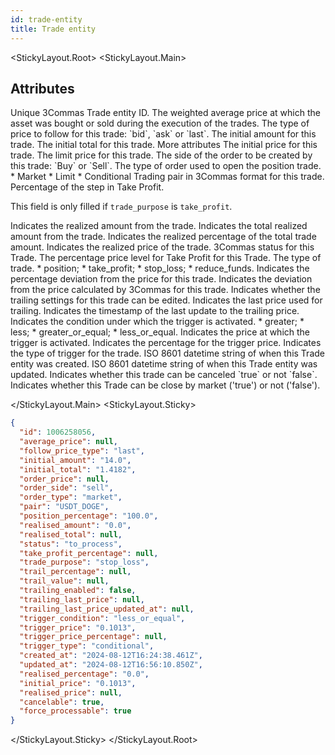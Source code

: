 ```yaml
---
id: trade-entity
title: Trade entity
---
```




<StickyLayout.Root>
<StickyLayout.Main>

<h2 className='entity-heading'>Attributes</h2>

<ApiParam name='id' type='integer' id="id">
  Unique 3Commas Trade entity ID.
</ApiParam>

<ApiParam name='average_price' type='string or null' id="average_price">
  The weighted average price at which the asset was bought or sold during the execution of the trades.
</ApiParam>

<ApiParam name='follow_price_type' type='string' id="follow_price_type">
  The type of price to follow for this trade: `bid`, `ask` or `last`.
</ApiParam>

<ApiParam name='initial_amount' type='string' id="initial_amount">
  The initial amount for this trade.
</ApiParam>

<ApiParam name='initial_total' type='string' id="initial_total">
  The initial total for this trade.
</ApiParam>

<CollapseAll>
<CollapseAllHeading> More attributes <CollapseAllButton /> </CollapseAllHeading>

<CollapsibleApiParam name='initial_price' type='number' id="initial_price">
   The initial price for this trade.
</CollapsibleApiParam>

<CollapsibleApiParam name='order_price' type='string or null' id="order_price">
   The limit price for this trade.
</CollapsibleApiParam>

<CollapsibleApiParam name='order_side' type='string' id="order_side">
   The side of the order to be created by this trade: `Buy` or `Sell`.
</CollapsibleApiParam>

<CollapsibleApiParam name='order_type' type='string' id="order_type">
   The type of order used to open the position trade.
    <CollapsibleNestedParams openName="Hide allowed values" collapsedName="Show allowed values">
        * Market
        * Limit
        * Conditional
        </CollapsibleNestedParams>
</CollapsibleApiParam>

<CollapsibleApiParam name='pair' type='string' id="pair">
   Trading pair in 3Commas format for this trade.
</CollapsibleApiParam>

<CollapsibleApiParam name='position_percentage' type='string or null' id="position_percentage">
   Percentage of the step in Take Profit. 
   
   This field is only filled if `trade_purpose` is `take_profit`.
</CollapsibleApiParam>

<CollapsibleApiParam name='realised_amount' type='string or null' id="realised_amount">
   Indicates the realized amount from the trade.
</CollapsibleApiParam>

<CollapsibleApiParam name='realised_total' type='string or null' id="realised_total">
   Indicates the total realized amount from the trade.
</CollapsibleApiParam>

<CollapsibleApiParam name='realised_percentage' type='number' id="realised_percentage">
   Indicates the realized percentage of the total trade amount.
</CollapsibleApiParam>

<CollapsibleApiParam name='realised_price' type='number or null' id="realised_price">
   Indicates the realized price of the trade.
</CollapsibleApiParam>

<CollapsibleApiParam name='status' type='string' id="status">
   3Commas status for this Trade.
</CollapsibleApiParam>

<CollapsibleApiParam name='take_profit_percentage' type='string or null' id="take_profit_percentage">
   The percentage price level for Take Profit for this Trade.
</CollapsibleApiParam>

<CollapsibleApiParam name='trade_purpose' type='string' id="trade_purpose">
   The type of trade.
    <CollapsibleNestedParams openName="Hide allowed values" collapsedName="Show allowed values">
        * position;
        * take_profit;
        * stop_loss;
        * reduce_funds.
        </CollapsibleNestedParams>
</CollapsibleApiParam>

<CollapsibleApiParam name='trail_percentage' type='string or null' id="trail_percentage">
   Indicates the percentage deviation from the price for this trade.
</CollapsibleApiParam>

<CollapsibleApiParam name='trail_value' type='string or null' id="trail_value">
   Indicates the deviation from the price calculated by 3Commas for this trade.
</CollapsibleApiParam>

<CollapsibleApiParam name='trailing_enabled' type='boolean' id="trailing_enabled">
   Indicates whether the trailing settings for this trade can be edited.
</CollapsibleApiParam>

<CollapsibleApiParam name='trailing_last_price' type='string or null' id="trailing_last_price">
   Indicates the last price used for trailing.
</CollapsibleApiParam>

<CollapsibleApiParam name='trailing_last_price_updated_at' type='number or null' id="trailing_last_price_updated_at">
   Indicates the timestamp of the last update to the trailing price.
</CollapsibleApiParam>

<CollapsibleApiParam name='trigger_condition' type='number or null' id="trigger_condition">
   Indicates the condition under which the trigger is activated.
   <CollapsibleNestedParams openName="Hide allowed values" collapsedName="Show allowed values">
        * greater;
        * less;
        * greater_or_equal;
        * less_or_equal.
        </CollapsibleNestedParams>
</CollapsibleApiParam>

<CollapsibleApiParam name='trigger_price' type='string or null' id="trigger_price">
   Indicates the price at which the trigger is activated.
</CollapsibleApiParam>

<CollapsibleApiParam name='trigger_price_percentage' type='string or null' id="trigger_price_percentage">
   Indicates the percentage for the trigger price.
</CollapsibleApiParam>

<CollapsibleApiParam name='trigger_type' type='string' id="trigger_type">
   Indicates the type of trigger for the trade.
</CollapsibleApiParam>

<CollapsibleApiParam name='created_at' type='string' id="created_at">
   ISO 8601 datetime string of when this Trade entity was created.
</CollapsibleApiParam>

<CollapsibleApiParam name='updated_at' type='string' id="updated_at">
   ISO 8601 datetime string of when this Trade entity was updated.
</CollapsibleApiParam>

<CollapsibleApiParam name='cancelable' type='boolean' id="cancelable">
   Indicates whether this trade can be canceled `true` or not `false`.
</CollapsibleApiParam>

<CollapsibleApiParam name='force_processable' type='boolean' id="force_processable">
   Indicates whether this Trade can be close by market ('true') or not ('false').
</CollapsibleApiParam>
</CollapseAll>

</StickyLayout.Main>
<StickyLayout.Sticky>
```json
{
  "id": 1006258056,
  "average_price": null,
  "follow_price_type": "last",
  "initial_amount": "14.0",
  "initial_total": "1.4182",
  "order_price": null,
  "order_side": "sell",
  "order_type": "market",
  "pair": "USDT_DOGE",
  "position_percentage": "100.0",
  "realised_amount": "0.0",
  "realised_total": null,
  "status": "to_process",
  "take_profit_percentage": null,
  "trade_purpose": "stop_loss",
  "trail_percentage": null,
  "trail_value": null,
  "trailing_enabled": false,
  "trailing_last_price": null,
  "trailing_last_price_updated_at": null,
  "trigger_condition": "less_or_equal",
  "trigger_price": "0.1013",
  "trigger_price_percentage": null,
  "trigger_type": "conditional",
  "created_at": "2024-08-12T16:24:38.461Z",
  "updated_at": "2024-08-12T16:56:10.850Z",
  "realised_percentage": "0.0",
  "initial_price": "0.1013",
  "realised_price": null,
  "cancelable": true,
  "force_processable": true
}
``` 
   </StickyLayout.Sticky>
</StickyLayout.Root>
